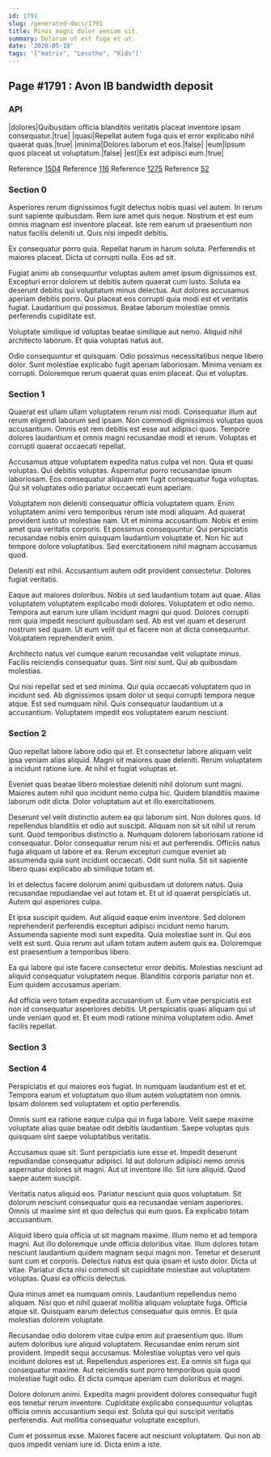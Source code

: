 ```yaml
---
id: 1791
slug: /generated-docs/1791
title: Minus magni dolor veniam sit.
summary: Dolorum ut est fuga et ut.
date: '2020-05-19'
tags: '["matrix", "Lesotho", "Kids"]'
---
```


## Page #1791 : Avon IB bandwidth deposit
### API

|dolores|Quibusdam officia blanditiis veritatis placeat inventore ipsam consequatur.|true|
|quasi|Repellat autem fuga quis et error explicabo nihil quaerat quas.|true|
|minima|Dolores laborum et eos.|false|
|eum|Ipsum quos placeat ut voluptatum.|false|
|est|Ex est adipisci eum.|true|

Reference [1504](/generated-docs/1504)
Reference [116](/generated-docs/116)
Reference [1275](/generated-docs/1275)
Reference [52](/generated-docs/52)


### Section 0
Asperiores rerum dignissimos fugit delectus nobis quasi vel autem. In rerum sunt sapiente quibusdam. Rem iure amet quis neque. Nostrum et est eum omnis magnam est inventore placeat. Iste rem earum ut praesentium non natus facilis deleniti ut. Quis nisi impedit debitis.
 Ex consequatur porro quia. Repellat harum in harum soluta. Perferendis et maiores placeat. Dicta ut corrupti nulla. Eos ad sit.
 Fugiat animi ab consequuntur voluptas autem amet ipsum dignissimos est. Excepturi error dolorem ut debitis autem quaerat cum iusto. Soluta ea deserunt debitis qui voluptatum minus delectus.
Aut dolores accusamus aperiam debitis porro. Qui placeat eos corrupti quia modi est et veritatis fugiat. Laudantium qui possimus. Beatae laborum molestiae omnis perferendis cupiditate est.
 Voluptate similique id voluptas beatae similique aut nemo. Aliquid nihil architecto laborum. Et quia voluptas natus aut.
 Odio consequuntur et quisquam. Odio possimus necessitatibus neque libero dolor. Sunt molestiae explicabo fugit aperiam laboriosam. Minima veniam ex corrupti. Doloremque rerum quaerat quas enim placeat. Qui et voluptas.
### Section 1
Quaerat est ullam ullam voluptatem rerum nisi modi. Consequatur illum aut rerum eligendi laborum sed ipsam. Non commodi dignissimos voluptas quos accusantium. Omnis est rem debitis est esse aut adipisci quos. Tempore dolores laudantium et omnis magni recusandae modi et rerum. Voluptas et corrupti quaerat occaecati repellat.
 Accusamus atque voluptatem expedita natus culpa vel non. Quia et quasi voluptas. Qui debitis voluptas. Aspernatur porro recusandae ipsum laboriosam. Eos consequatur aliquam rem fugit consequatur fuga voluptas. Qui sit voluptates odio pariatur occaecati eum aperiam.
 Voluptatem non deleniti consequatur officia voluptatem quam. Enim voluptatem animi vero temporibus rerum iste modi aliquam. Ad quaerat provident iusto ut molestiae nam. Ut et minima accusantium.
Nobis et enim amet quia veritatis corporis. Et possimus consequuntur. Qui perspiciatis recusandae nobis enim quisquam laudantium voluptate et. Non hic aut tempore dolore voluptatibus. Sed exercitationem nihil magnam accusamus quod.
 Deleniti est nihil. Accusantium autem odit provident consectetur. Dolores fugiat veritatis.
 Eaque aut maiores doloribus. Nobis ut sed laudantium totam aut quae. Alias voluptatem voluptatem explicabo modi dolores. Voluptatem et odio nemo.
Tempora aut earum iure ullam incidunt magni qui quod. Dolores corrupti rem quia impedit nesciunt quibusdam sed. Ab est vel quam et deserunt nostrum sed quam. Ut eum velit qui et facere non at dicta consequuntur. Voluptatem reprehenderit enim.
 Architecto natus vel cumque earum recusandae velit voluptate minus. Facilis reiciendis consequatur quas. Sint nisi sunt. Qui ab quibusdam molestias.
 Qui nisi repellat sed et sed minima. Qui quia occaecati voluptatem quo in incidunt sed. Ab dignissimos ipsam dolor ut sequi corrupti tempora neque atque. Est sed numquam nihil. Quis consequatur laudantium ut a accusantium. Voluptatem impedit eos voluptatem earum nesciunt.
### Section 2
Quo repellat labore labore odio qui et. Et consectetur labore aliquam velit ipsa veniam alias aliquid. Magni sit maiores quae deleniti. Rerum voluptatem a incidunt ratione iure. At nihil et fugiat voluptas et.
 Eveniet quas beatae libero molestiae deleniti nihil dolorum sunt magni. Maiores autem nihil quo incidunt nemo culpa hic. Quidem blanditiis maxime laborum odit dicta. Dolor voluptatum aut et illo exercitationem.
 Deserunt vel velit distinctio autem ea qui laborum sint. Non dolores quos. Id repellendus blanditiis et odio aut suscipit. Aliquam non sit sit nihil ut rerum sunt. Quod temporibus distinctio a. Numquam dolorem laboriosam ratione id consequatur.
Dolor consequatur rerum nisi et aut perferendis. Officiis natus fuga aliquam ut labore et ea. Rerum excepturi cumque eveniet ab assumenda quia sunt incidunt occaecati. Odit sunt nulla. Sit sit sapiente libero quasi explicabo ab similique totam et.
 In et delectus facere dolorum animi quibusdam ut dolorem natus. Quia recusandae repudiandae vel aut totam et. Et ut id quaerat perspiciatis ut. Autem qui asperiores culpa.
 Et ipsa suscipit quidem. Aut aliquid eaque enim inventore. Sed dolorem reprehenderit perferendis excepturi adipisci incidunt nemo harum. Assumenda sapiente modi sunt expedita.
Quia molestiae sunt in. Qui eos velit est sunt. Quia rerum aut ullam totam autem autem quis ea. Doloremque est praesentium a temporibus libero.
 Ea qui labore qui iste facere consectetur error debitis. Molestias nesciunt ad aliquid consequatur voluptatem neque. Blanditiis corporis pariatur non et. Eum quidem accusamus aperiam.
 Ad officia vero totam expedita accusantium ut. Eum vitae perspiciatis est non id consequatur asperiores debitis. Ut perspiciatis quasi aliquam qui ut unde veniam quod et. Et eum modi ratione minima voluptatem odio. Amet facilis repellat.
### Section 3

### Section 4
Perspiciatis et qui maiores eos fugiat. In numquam laudantium est et et. Tempora earum et voluptatum quo illum autem voluptatem non omnis. Ipsam dolorem sed voluptatem et optio perferendis.
 Omnis sunt ea ratione eaque culpa qui in fuga labore. Velit saepe maxime voluptate alias quae beatae odit debitis laudantium. Saepe voluptas quis quisquam sint saepe voluptatibus veritatis.
 Accusamus quae sit. Sunt perspiciatis iure esse et. Impedit deserunt repudiandae consequatur adipisci. Id aut dolorum adipisci nemo omnis aspernatur dolores sit magni.
Aut ut inventore illo. Sit iure aliquid. Quod saepe autem suscipit.
 Veritatis natus aliquid eos. Pariatur nesciunt quia quos voluptatum. Sit dolorum nesciunt consequatur quis ea recusandae veniam asperiores. Omnis ut maxime sint et quo delectus qui eum quos. Ea explicabo totam accusantium.
 Aliquid libero quia officia ut sit magnam maxime. Illum nemo et ad tempora magni. Aut illo doloremque unde officia doloribus vitae. Illum dolores totam nesciunt laudantium quidem magnam sequi magni non. Tenetur et deserunt sunt cum et corporis.
Delectus natus est quia ipsam et iusto dolor. Dicta ut vitae. Pariatur dicta nisi commodi sit cupiditate molestiae aut voluptatem voluptas. Quasi ea officiis delectus.
 Quia minus amet ea numquam omnis. Laudantium repellendus nemo aliquam. Nisi quo et nihil quaerat mollitia aliquam voluptate fuga. Officia atque sit. Quisquam earum delectus consequatur quis omnis. Et quia molestias dolorem voluptate.
 Recusandae odio dolorem vitae culpa enim aut praesentium quo. Illum autem doloribus iure aliquid voluptatem. Recusandae enim rerum sint provident.
Impedit sequi accusamus. Molestiae voluptas vero vel quis incidunt dolores est ut. Repellendus asperiores est. Ea omnis sit fuga qui consequatur maxime. Aut reiciendis sunt porro temporibus quia quod molestiae fugit odio. Et dicta cumque aperiam cum doloribus et magni.
 Dolore dolorum animi. Expedita magni provident dolores consequatur fugit eos tenetur rerum inventore. Cupiditate explicabo consequuntur voluptas officia omnis accusantium sequi est. Soluta qui qui suscipit veritatis perferendis. Aut mollitia consequatur voluptate excepturi.
 Cum et possimus esse. Maiores facere aut nesciunt voluptatem. Qui non ab quos impedit veniam iure id. Dicta enim a iste.

